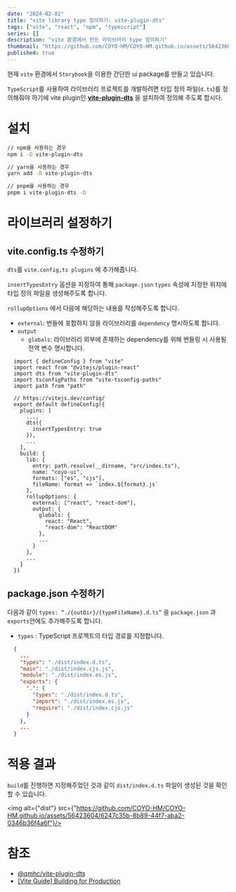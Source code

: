 ```yaml
---
date: "2024-02-02"
title: "vite library type 정의하기: vite-plugin-dts"
tags: ["vite", "react", "npm", "typescript"]
series: []
description: "vite 환경에서 만든 라이브러리 type 정의하기"
thumbnail: "https://github.com/COYO-HM/COYO-HM.github.io/assets/56423604/effc5e91-070c-49d8-ba23-8be6283779c0"
published: true
---
```


현재 `vite` 환경에서 `Storybook`을 이용한 간단한 ui package를 만들고 있습니다.

`TypeScript`를 사용하여 라이브러리 프로젝트를 개발하려면 타입 정의 파일(`d.ts`)를 정의해줘야 하기에 vite plugin인 **[vite-plugin-dts](https://github.com/qmhc/vite-plugin-dts#readme)** 을 설치하여 정의해 주도록 합시다.

# 설치

```bash
// npm을 사용하는 경우
npm i -D vite-plugin-dts

// yarn을 사용하는 경우
yarn add -D vite-plugin-dts

// pnpm을 사용하는 경우
pnpm i vite-plugin-dts -D
```

# 라이브러리 설정하기

## vite.config.ts 수정하기

`dts`를 `vite.config,ts plugins` 에 추가해줍니다.

`insertTypesEntry` 옵션을 지정하여 통해 `package.json` `types` 속성에 지정한 위치에 타입 정의 파일을 생성해주도록 합니다.

`rollupOptions` 에서 다음에 해당하는 내용를 작성해주도록 합니다.

- `external`: 번들에 포합하지 않을 라이브러리를 `dependency` 명시하도록 합니다.
- `output`
  - `globals`:  라이브러리 외부에 존재하는 dependency를 위해 번들링 시 사용될 전역 변수 명시합니다.


```tsx
  import { defineConfig } from "vite"
  import react from "@vitejs/plugin-react"
  import dts from "vite-plugin-dts"
  import tsconfigPaths from "vite-tsconfig-paths"
  import path from "path"

  // https://vitejs.dev/config/
  export default defineConfig({
    plugins: [
      ...,
      dts({
        insertTypesEntry: true
      }),
      ...
    ],
    build: {
      lib: {
        entry: path.resolve(__dirname, "src/index.ts"),
        name: "coyo-ui",
        formats: ["es", "cjs"],
        fileName: format => `index.${format}.js`
      },
      rollupOptions: {
        external: ["react", "react-dom"],
        output: {
          globals: {
            react: "React",
            "react-dom": "ReactDOM"
          },
          ...
        }
      },
      ...
    }
  })
```

## package.json 수정하기

다음과 같이 `types: “./{outDir}/{typeFileName}.d.ts”` 을 `package.json` 과 `exports`안에도 추가해주도록 합니다.

- `types` :  TypeScript 프로젝트의 타입 경로를 지정합니다.

```json
  {
    ...
    "types": "./dist/index.d.ts",
    "main": "./dist/index.cjs.js",
    "module": "./dist/index.es.js",
    "exports": {
      ".": {
        "types": "./dist/index.d.ts",
        "import": "./dist/index.es.js",
        "require": "./dist/index.cjs.js"
      }
    },
    ...
  }
```

# 적용 결과

`build`를 진행하면 지정해주었던 것과 같이 `dist/index.d.ts` 파일이 생성된 것을 확인할 수 있습니다.

<img alt={"dist"} src={"https://github.com/COYO-HM/COYO-HM.github.io/assets/56423604/6247c35b-8b89-44f7-aba2-0346b36f4a6f"}/>


# 참조

- [@qmhc/vite-plugin-dts](https://github.com/qmhc/vite-plugin-dts#readme)
- [[Vite Guide] Building for Production](https://vitejs.dev/guide/build.html#library-mode)